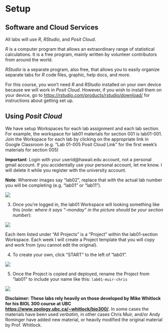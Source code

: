 # Setup {.unnumbered}

## Software and Cloud Services

All labs will use *R*, *RStudio*, and *Posit Cloud*.

*R* is a computer program that allows an extraordinary range of statistical calculations. It is a free program, mainly written by volunteer contributors from around the world.

*RStudio* is a separate program, also free, that allows you to easily organize separate tabs for *R* code files, graphic, help docs, and more.

For this course, you won't need *R* and *RStudio* installed on your own device because we will work in *Posit Cloud*. However, if you wish to install them on your device, go to <https://rstudio.com/products/rstudio/download/> for instructions about getting set up.

## Using *Posit Cloud*

We have setup Workspaces for each lab assignment and each lab section.  For example, the workspace for lab01 materials for section 001 is lab01-001. Join the Workspace for each lab by clicking on the appropriate link in Google Classroom (e.g. "Lab 01-005 Posit Cloud Link" for the first week's materials for section 005)

**Important**: Login with your userid@hawaii.edu account, not a personal gmail account. If you accidentally use your personal account, let me know. I will delete it while you register with the university account.

**Note**: Wherever images say "lab02", replace that with the actual lab number you will be completing (e.g. "lab01" or "lab11").

![](images/rstudio-cloud-11.png)

3. Once you're logged in, the lab01 Workspace will looking something like this (*note: where it says "-monday" in the picture should be your section number*):

![](images/rstudio-cloud-08.png)

Each item listed under "All Projects" is a "Project" within the lab01-section Workspace. Each week I will create a Project template that you will copy and work from (you cannot edit the original). 

4. To create your own, click "START" to the left of "lab01".

![](images/rstudio-cloud-10.png)

5. Once the Project is copied and deployed, rename the Project from "lab01" to include your name like this: `lab01-muir-chris`

![](images/rstudio-cloud-09.png)

**Disclaimer: These labs rely heavily on those developed by Mike Whitlock for his BIOL 300 course at UBC <https://www.zoology.ubc.ca/~whitlock/bio300/>.** In some cases the materials have been used *verbatim*, in other cases Chris Muir, and/or Andy Rominger have added new material, or heavily modified the original material by Prof. Whitlock.
